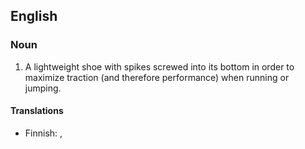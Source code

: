 ==English==

===Noun===
{{en-noun|sg= [[track]] [[spike]]}}

# A lightweight shoe with spikes screwed into its bottom in order to maximize traction (and therefore performance) when running or jumping.

====Translations====
{{trans-top}}
* Finnish: {{t-|fi|piikkikenkä}}, {{t-|fi|piikkari}}
{{trans-mid}}
{{trans-bottom}}